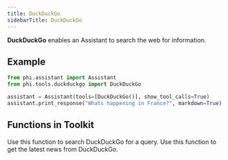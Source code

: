 ```yaml
---
title: DuckDuckGo
sidebarTitle: DuckDuckGo
---
```


**DuckDuckGo** enables an Assistant to search the web for information.

## Example

```python cookbook/tools/duckduckgo.py
from phi.assistant import Assistant
from phi.tools.duckduckgo import DuckDuckGo

assistant = Assistant(tools=[DuckDuckGo()], show_tool_calls=True)
assistant.print_response("Whats happening in France?", markdown=True)
```

## Functions in Toolkit

<ResponseField name="duckduckgo_search">
  Use this function to search DuckDuckGo for a query.
</ResponseField>
<ResponseField name="duckduckgo_news">
  Use this function to get the latest news from DuckDuckGo.
</ResponseField>
